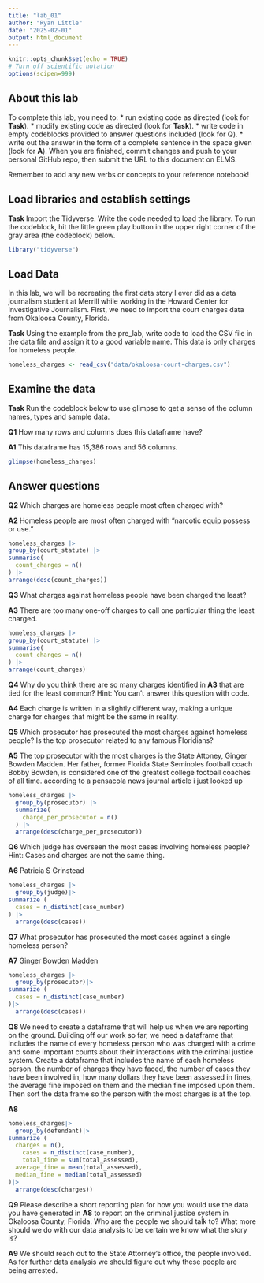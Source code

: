 ```yaml
---
title: "lab_01"
author: "Ryan Little"
date: "2025-02-01"
output: html_document
---
```


```r
knitr::opts_chunk$set(echo = TRUE)
# Turn off scientific notation
options(scipen=999)
```

## About this lab

To complete this lab, you need to: \* run existing code as directed (look for **Task**). \* modify existing code as directed (look for **Task**). \* write code in empty codeblocks provided to answer questions included (look for **Q**). \* write out the answer in the form of a complete sentence in the space given (look for **A**). When you are finished, commit changes and push to your personal GitHub repo, then submit the URL to this document on ELMS.

Remember to add any new verbs or concepts to your reference notebook!

## Load libraries and establish settings

**Task** Import the Tidyverse. Write the code needed to load the library. To run the codeblock, hit the little green play button in the upper right corner of the gray area (the codeblock) below.

```r
library("tidyverse")
```

## Load Data

In this lab, we will be recreating the first data story I ever did as a data journalism student at Merrill while working in the Howard Center for Investigative Journalism. First, we need to import the court charges data from Okaloosa County, Florida.

**Task** Using the example from the pre_lab, write code to load the CSV file in the data file and assign it to a good variable name. This data is only charges for homeless people.

```r
homeless_charges <- read_csv("data/okaloosa-court-charges.csv")
```

## Examine the data

**Task** Run the codeblock below to use glimpse to get a sense of the column names, types and sample data.

**Q1** How many rows and columns does this dataframe have?

**A1** This dataframe has 15,386 rows and 56 columns.

```r
glimpse(homeless_charges)
```

## Answer questions

**Q2** Which charges are homeless people most often charged with?

**A2** Homeless people are most often charged with "narcotic equip possess or use."
  
```r
homeless_charges |>
group_by(court_statute) |>
summarise(
  count_charges = n()
) |>
arrange(desc(count_charges))
```

**Q3** What charges against homeless people have been charged the least?

**A3** There are too many one-off charges to call one particular thing the least charged.

```r
homeless_charges |>
group_by(court_statute) |>
summarise(
  count_charges = n()
) |>
arrange(count_charges)
```

**Q4** Why do you think there are so many charges identified in **A3** that are tied for the least common? Hint: You can't answer this question with code.

**A4** Each charge is written in a slightly different way, making a unique charge for charges that might be the same in reality.

**Q5** Which prosecutor has prosecuted the most charges against homeless people? Is the top prosecutor related to any famous Floridians?

**A5** The top prosecutor with the most charges is the State Attoney, Ginger Bowden Madden. Her father, former Florida State Seminoles football coach Bobby Bowden, is considered one of the greatest college football coaches of all time. according to a pensacola news journal article i just looked up

```r
homeless_charges |>
  group_by(prosecutor) |>
  summarize(
    charge_per_prosecutor = n()
  ) |>
  arrange(desc(charge_per_prosecutor))

```


**Q6** Which judge has overseen the most cases involving homeless people? Hint: Cases and charges are not the same thing.

**A6** Patricia S Grinstead

```r

homeless_charges |>
  group_by(judge)|>
summarize (
  cases = n_distinct(case_number)
) |>
  arrange(desc(cases))

```

**Q7** What prosecutor has prosecuted the most cases against a single homeless person?

**A7** Ginger Bowden Madden

```r
homeless_charges |>
  group_by(prosecutor)|>
summarize (
  cases = n_distinct(case_number)
)|>
  arrange(desc(cases))
```

**Q8** We need to create a dataframe that will help us when we are reporting on the ground. Building off our work so far, we need a dataframe that includes the name of every homeless person who was charged with a crime and some important counts about their interactions with the criminal justice system. Create a dataframe that includes the name of each homeless person, the number of charges they have faced, the number of cases they have been involved in, how many dollars they have been assessed in fines, the average fine imposed on them and the median fine imposed upon them. Then sort the data frame so the person with the most charges is at the top. 

**A8**

```r
homeless_charges|>
  group_by(defendant)|>
summarize (
  charges = n(),
    cases = n_distinct(case_number),
    total_fine = sum(total_assessed),
  average_fine = mean(total_assessed),
  median_fine = median(total_assessed)
)|>
  arrange(desc(charges))
```

**Q9** Please describe a short reporting plan for how you would use the data you have generated in **A8** to report on the criminal justice system in Okaloosa County, Florida. Who are the people we should talk to? What more should we do with our data analysis to be certain we know what the story is?

**A9**
We should reach out to the State Attorney's office, the  people involved. As for further data analysis we should figure out why these people are being arrested. 

